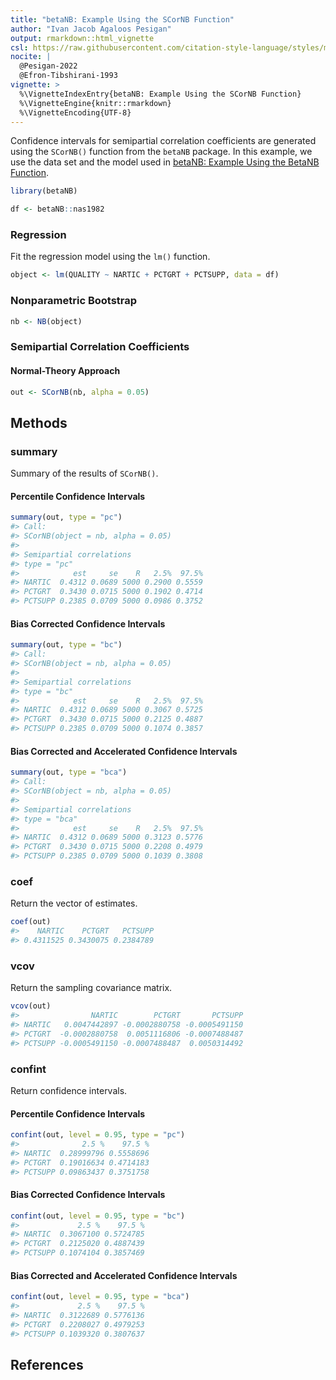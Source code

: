 ```yaml
---
title: "betaNB: Example Using the SCorNB Function"
author: "Ivan Jacob Agaloos Pesigan"
output: rmarkdown::html_vignette
csl: https://raw.githubusercontent.com/citation-style-language/styles/master/apa.csl
nocite: |
  @Pesigan-2022
  @Efron-Tibshirani-1993
vignette: >
  %\VignetteIndexEntry{betaNB: Example Using the SCorNB Function}
  %\VignetteEngine{knitr::rmarkdown}
  %\VignetteEncoding{UTF-8}
---
```




Confidence intervals for
semipartial correlation coefficients
are generated using
the `SCorNB()` function from the `betaNB` package.
In this example,
we use the data set and the model used in
[betaNB: Example Using the BetaNB Function](example-beta-nb.html).


``` r
library(betaNB)
```




``` r
df <- betaNB::nas1982
```

### Regression

Fit the regression model using the `lm()` function.


``` r
object <- lm(QUALITY ~ NARTIC + PCTGRT + PCTSUPP, data = df)
```

### Nonparametric Bootstrap


``` r
nb <- NB(object)
```

### Semipartial Correlation Coefficients

#### Normal-Theory Approach


``` r
out <- SCorNB(nb, alpha = 0.05)
```

## Methods

### summary

Summary of the results of `SCorNB()`.

#### Percentile Confidence Intervals


``` r
summary(out, type = "pc")
#> Call:
#> SCorNB(object = nb, alpha = 0.05)
#> 
#> Semipartial correlations
#> type = "pc"
#>            est     se    R   2.5%  97.5%
#> NARTIC  0.4312 0.0689 5000 0.2900 0.5559
#> PCTGRT  0.3430 0.0715 5000 0.1902 0.4714
#> PCTSUPP 0.2385 0.0709 5000 0.0986 0.3752
```

#### Bias Corrected Confidence Intervals


``` r
summary(out, type = "bc")
#> Call:
#> SCorNB(object = nb, alpha = 0.05)
#> 
#> Semipartial correlations
#> type = "bc"
#>            est     se    R   2.5%  97.5%
#> NARTIC  0.4312 0.0689 5000 0.3067 0.5725
#> PCTGRT  0.3430 0.0715 5000 0.2125 0.4887
#> PCTSUPP 0.2385 0.0709 5000 0.1074 0.3857
```

#### Bias Corrected and Accelerated Confidence Intervals


``` r
summary(out, type = "bca")
#> Call:
#> SCorNB(object = nb, alpha = 0.05)
#> 
#> Semipartial correlations
#> type = "bca"
#>            est     se    R   2.5%  97.5%
#> NARTIC  0.4312 0.0689 5000 0.3123 0.5776
#> PCTGRT  0.3430 0.0715 5000 0.2208 0.4979
#> PCTSUPP 0.2385 0.0709 5000 0.1039 0.3808
```

### coef

Return the vector of estimates.


``` r
coef(out)
#>    NARTIC    PCTGRT   PCTSUPP 
#> 0.4311525 0.3430075 0.2384789
```

### vcov

Return the sampling covariance matrix.


``` r
vcov(out)
#>                NARTIC        PCTGRT       PCTSUPP
#> NARTIC   0.0047442897 -0.0002880758 -0.0005491150
#> PCTGRT  -0.0002880758  0.0051116806 -0.0007488487
#> PCTSUPP -0.0005491150 -0.0007488487  0.0050314492
```

### confint

Return confidence intervals.

#### Percentile Confidence Intervals


``` r
confint(out, level = 0.95, type = "pc")
#>              2.5 %    97.5 %
#> NARTIC  0.28999796 0.5558696
#> PCTGRT  0.19016634 0.4714183
#> PCTSUPP 0.09863437 0.3751758
```

#### Bias Corrected Confidence Intervals


``` r
confint(out, level = 0.95, type = "bc")
#>             2.5 %    97.5 %
#> NARTIC  0.3067100 0.5724785
#> PCTGRT  0.2125020 0.4887439
#> PCTSUPP 0.1074104 0.3857469
```

#### Bias Corrected and Accelerated Confidence Intervals


``` r
confint(out, level = 0.95, type = "bca")
#>             2.5 %    97.5 %
#> NARTIC  0.3122689 0.5776136
#> PCTGRT  0.2208027 0.4979253
#> PCTSUPP 0.1039320 0.3807637
```

## References

